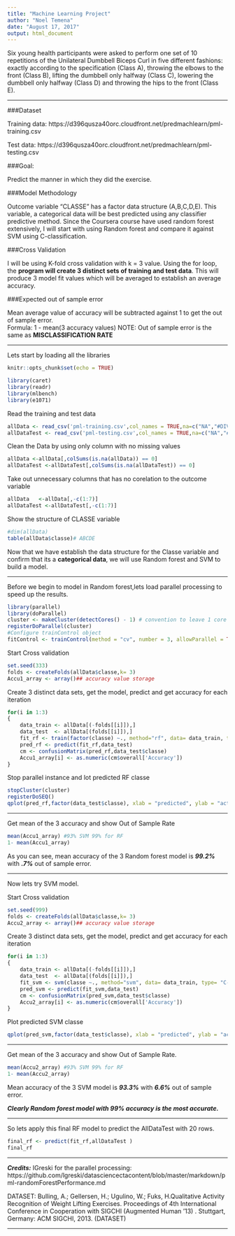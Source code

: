 ---
title: "Machine Learning Project"
author: "Noel Temena"
date: "August 17, 2017"
output: html_document
---

Six young health participants were asked to perform one set of 10 repetitions of the Unilateral Dumbbell Biceps Curl in five different fashions: exactly according to the specification (Class A), throwing the elbows to the front (Class B), lifting the dumbbell only halfway (Class C), lowering the dumbbell only halfway (Class D) and throwing the hips to the front (Class E).   

***

###Dataset   

Training data: https://d396qusza40orc.cloudfront.net/predmachlearn/pml-training.csv   

Test data: https://d396qusza40orc.cloudfront.net/predmachlearn/pml-testing.csv   



###Goal:    

Predict the manner in which they did the exercise.   


###Model Methodology   

Outcome variable “CLASSE” has a factor data structure (A,B,C,D,E). This variable, a categorical data will be best predicted using any classifier predictive method. Since the Coursera course have used random forest extensively, I will start with using Random forest and compare it against SVM using C-classification.   


###Cross Validation   

I will be using K-fold cross validation with k = 3 value. Using the for loop, the __program will create 3 distinct sets of training and test data__. This will produce 3 model fit values which will be averaged to establish an average accuracy.   

###Expected out of sample error

Mean average value of accuracy will be subtracted against 1 to get the out of sample error.  
Formula: 1 - mean(3 accuracy values)
NOTE: Out of sample error is the same as __MISCLASSIFICATION RATE__

***   


Lets start by loading all the libraries

```{r setup, include=FALSE}
knitr::opts_chunk$set(echo = TRUE)
```


```{r, message=FALSE, warning=FALSE}
library(caret)
library(readr)
library(mlbench)
library(e1071)
```

Read the training and test data

```{r echo=TRUE, message=FALSE, warning=FALSE, cache=TRUE}
allData <- read_csv('pml-training.csv',col_names = TRUE,na=c("NA","#DIV/0!", "")) 
allDataTest <- read_csv('pml-testing.csv',col_names = TRUE,na=c("NA","#DIV/0!", ""))
```   

Clean the Data by using only column with no missing values
```{r echo=TRUE}
allData <-allData[,colSums(is.na(allData)) == 0]
allDataTest <-allDataTest[,colSums(is.na(allDataTest)) == 0]
```

Take out unnecessary columns that has no corelation to the  outcome variable
```{r echo=TRUE}
allData   <-allData[,-c(1:7)]
allDataTest <-allDataTest[,-c(1:7)]

```    


Show the structure of CLASSE variable
```{r echo=TRUE}
#dim(allData)
table(allData$classe)# ABCDE
```   

Now that we have establish the data structure for the Classe variable and confirm that its a __categorical data__, we will use Random forest and SVM to build a model.   

***   


Before we begin to model in Random forest,lets load parallel processing to speed up the results.
```{r echo=TRUE, message=FALSE, warning=FALSE, cache=TRUE}
library(parallel)
library(doParallel)
cluster <- makeCluster(detectCores() - 1) # convention to leave 1 core for OS
registerDoParallel(cluster)
#Configure trainControl object
fitControl <- trainControl(method = "cv", number = 3, allowParallel = TRUE)
```   

Start Cross validation
```{r echo=TRUE, cache=TRUE}
set.seed(333)
folds <- createFolds(allData$classe,k= 3)
Accu1_array <- array()## accuracy value storage
```   

Create 3 distinct data sets, get the model, predict and get accuracy for each iteration
```{r echo=TRUE, message=FALSE, warning=FALSE, cache=TRUE}
for(i in 1:3)
{ 
    data_train <- allData[(-folds[[i]]),]
    data_test  <- allData[(folds[[i]]),]
    fit_rf <- train(factor(classe) ~., method="rf", data= data_train, trControl = fitControl)
    pred_rf <- predict(fit_rf,data_test)
    cm <- confusionMatrix(pred_rf,data_test$classe)
    Accu1_array[i] <- as.numeric(cm$overall['Accuracy'])
}
```   

Stop parallel instance and lot predicted RF classe 
```{r}
stopCluster(cluster)
registerDoSEQ()
qplot(pred_rf,factor(data_test$classe), xlab = "predicted", ylab = "actual", colour= data_test$classe,geom = c("boxplot", "jitter"))
```   

***   



Get mean of the 3 accuracy and show Out of Sample Rate

```{r echo=TRUE, cache=TRUE}
mean(Accu1_array) #93% SVM 99% for RF
1- mean(Accu1_array)
```
As you can see, mean accuracy of the 3 Random forest model is ___99.2%___ with ___.7%___ out of sample error.  

***   


Now lets try SVM model.


Start Cross validation
```{r echo=TRUE, cache=TRUE}
set.seed(999)
folds <- createFolds(allData$classe,k= 3)
Accu2_array <- array()## accuracy value storage
```   

Create 3 distinct data sets, get the model, predict and get accuracy for each iteration   

```{r echo=TRUE, cache=TRUE}
for(i in 1:3)
{ 
    data_train <- allData[(-folds[[i]]),]
    data_test  <- allData[(folds[[i]]),]
    fit_svm <- svm(classe ~., method="svm", data= data_train, type= "C-classification")
    pred_svm <- predict(fit_svm,data_test)
    cm <- confusionMatrix(pred_svm,data_test$classe)
    Accu2_array[i] <- as.numeric(cm$overall['Accuracy'])
}
```   

Plot predicted SVM classe 
```{r echo=TRUE, cache=TRUE}
qplot(pred_svm,factor(data_test$classe), xlab = "predicted", ylab = "actual", colour= data_test$classe,geom = c("boxplot", "jitter"))
```   

***   



Get mean of the 3 accuracy and show Out of Sample Rate. 
```{r echo=TRUE, cache=TRUE}
mean(Accu2_array) #93% SVM 99% for RF
1- mean(Accu2_array)
```
Mean accuracy of the 3 SVM model is ___93.3%___ with ___6.6%___ out of sample error.

___Clearly Random forest model with 99% accuracy is the most accurate.___



***  


So lets apply this final RF model to predict the AllDataTest with 20 rows.
```{r echo=TRUE, cache=TRUE}
final_rf <- predict(fit_rf,allDataTest )
final_rf
```   

***   


___Credits:___
IGreski for the parallel processing: https://github.com/lgreski/datasciencectacontent/blob/master/markdown/pml-randomForestPerformance.md   


DATASET: Bulling, A.; Gellersen, H.; Ugulino, W.; Fuks, H.Qualitative Activity Recognition of Weight Lifting Exercises. Proceedings of 4th International Conference in Cooperation with SIGCHI (Augmented Human '13) . Stuttgart, Germany: ACM SIGCHI, 2013. (DATASET)   


***  


